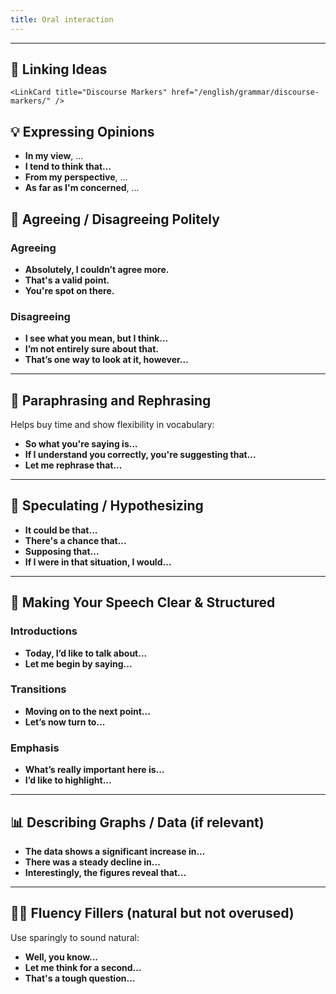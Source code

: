 ```yaml
---
title: Oral interaction
---
```



---

## 🔗 Linking Ideas

    <LinkCard title="Discourse Markers" href="/english/grammar/discourse-markers/" />

## 💡 Expressing Opinions

-   **In my view**, ...
-   **I tend to think that...**
-   **From my perspective**, ...
-   **As far as I'm concerned**, ...
    <LinkCard title="Instead using 'I think...'" href="/english/vocabulary/instead-of-i-think/" />

## 🤝 Agreeing / Disagreeing Politely

### Agreeing

-   **Absolutely, I couldn’t agree more.**
-   **That's a valid point.**
-   **You're spot on there.**

### Disagreeing

-   **I see what you mean, but I think...**
-   **I’m not entirely sure about that.**
-   **That’s one way to look at it, however...**

---

## 🔄 Paraphrasing and Rephrasing

Helps buy time and show flexibility in vocabulary:

-   **So what you're saying is...**
-   **If I understand you correctly, you're suggesting that...**
-   **Let me rephrase that...**

---

## 🧠 Speculating / Hypothesizing

-   **It could be that...**
-   **There's a chance that...**
-   **Supposing that...**
-   **If I were in that situation, I would...**

---

## 🎯 Making Your Speech Clear & Structured

### Introductions

-   **Today, I’d like to talk about...**
-   **Let me begin by saying...**

### Transitions

-   **Moving on to the next point...**
-   **Let’s now turn to...**

### Emphasis

-   **What’s really important here is...**
-   **I’d like to highlight...**

---

## 📊 Describing Graphs / Data (if relevant)

-   **The data shows a significant increase in...**
-   **There was a steady decline in...**
-   **Interestingly, the figures reveal that...**

---

## 🧘‍♀️ Fluency Fillers (natural but not overused)

Use sparingly to sound natural:

-   **Well, you know...**
-   **Let me think for a second...**
-   **That's a tough question...**

